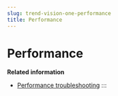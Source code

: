 ```yaml
---
slug: trend-vision-one-performance
title: Performance
---
```

# Performance

**Related information**

- [Performance troubleshooting](performance-troubleshooting.mdx)
:::
